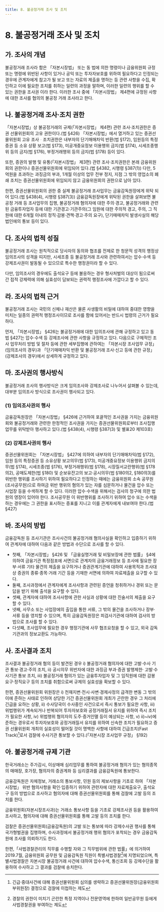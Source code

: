 ```yaml
---
title: 8. 불공정거래 조사 및 조치
---
```


# 8. 불공정거래 조사 및 조치

## 가. 조사의 개념

불공정거래 조사라 함은 「자본시장법」 또는 동 법에 의한 명령이나 금융위원회 규정 또는 명령에 위반된 사항이 있거나 공익 또는 투자자보호를 위하여 필요하다고 인정되는 경우에 관계자에게 참고가 될 보고 또는 자료의 제출을 명하는 등 관련 사항을 수집, 확인하고 이에 필요한 조치를 취하는 일련의 과정을 말하며, 이러한 일련의 행위를 할 수 있는 권한을 조사권 이라 한다. 이러한 조사 중에 「자본시장법」 제4편에 규정된 사항에 대한 조사를 협의의 불공정 거래 조사라고 한다.

## 나. 불공정거래 조사·조치 권한
「자본시장법」상 불공정거래의 규제(「자본시장법」 제4편) 관련 조사·조치권한은 증권 선물위원회의 고유 권한이다.(법 §426) 「자본시장법」에서 열거하고 있는 증권선물위원회 고유 조사ᆞ조치권한은 내부자의 단기매매차익 반환(법 §172), 임원등의 특정증권 등 소유 상황 보고(법 §173), 미공개중요정보 이용행위 금지(법 §174), 시세조종행위 등의 금지(법 §176), 부정거래행위 등의 금지(법 §178) 등이 있다.

또한, 증권의 발행 및 유통(「자본시장법」 제3편) 관련 조사·조치권한은 본래 금융위원회의 권한이나 증권선물위원회에 위임되어 있다.(법 §4382, 시행령 §387(1)) 다만, 5억원을 초과하는 과징금의 부과, 1개월 이상의 업무 전부 정지, 지점 그 밖의 영업소의 폐쇄 조치는 증권선물위원회에 위임되지 않고 금융위원회의 권한으로 남아 있다.

한편, 증권선물위원회의 권한 중 실제 불공정거래 조사업무는 금융감독원장에게 위탁 되어 있다.(법 §438(4), 시행령 §387(3)) 금융감독원장에게 위탁된 권한을 살펴보면 불공정 거래 등 조사업무의 집행, 불공정거래 혐의자에 대한 주의·경고, 불공정거래와 관련된 금융투자업자 등에 대한 기관경고·기관주의(그 임원에 대한 주의적 경고, 주의, 그 직원에 대한 6개월 이내의 정직·감봉·견책·경고·주의 요구), 단기매매차익 발생사실의 해당 법인에의 통보 등이 있다.

## 다. 조사의 법적 성질
불공정거래 조사는 원칙적으로 당사자의 동의와 협조를 전제로 한 청문적 성격의 행정상 임의조사의 성격을 띠지만, 시세조종 등 불공정거래 조사와 관련하여서는 압수·수색 등 강제조사권이 발동될 수 있으므로 특수한 행정권이라 할 수 있다.

다만, 임의조사의 경우에도 출석요구 등에 불응하는 경우 형사처벌의 대상이 됨으로써 간 접적 강제력에 의해 실효성이 담보되는 권력적 행정조사에 가깝다고 할 수 있다.

## 라. 조사의 법적 근거
불공정거래 조사는 국민의 신체나 재산은 물론 사생활의 비밀에 대하여 중대한 영향을 미치는 일종의 권력적 행정조사이므로 조사를 함에 있어서는 반드시 법령의 근거가 필요하다.

먼저, 「자본시장법」 §426는 불공정거래에 대한 임의조사에 관해 규정하고 있고 동 법 §427는 압수·수색 등 강제조사에 관한 사항을 규정하고 있다. 다음으로 구체적인 조사 업무처리 방법 및 절차 등에 관한 세부집행에 관하여는 「자본시장 조사업무 규정」(임의조사의 경우)과 「단기매매차익 반환 및 불공정거래 조사·신고 등에 관한 규정」(강제조사의 경우)에서 상세하게 규정하고 있다.

## 마. 조사권의 행사방식
불공정거래 조사의 행사방식은 크게 임의조사와 강제조사로 나누어서 살펴볼 수 있는데, 대부분 임의조사 방식으로 조사권이 행사되고 있다.

### (1) 임의조사권의 행사
금융감독원장은 「자본시장법」 §426에 근거하여 포괄적인 조사권을 가지는 금융위원회와 불공정거래와 관련한 한정적인 조사권을 가지는 증권선물위원회로부터 조사집행업무를 위탁받아 행사하고 있다.(법 §438(4), 시행령 §387(3) 및 별표20 제103호)

### (2) 강제조사권의 행사
증권선물위원회는 「자본시장법」 §427에 의하여 내부자의 단기매매차익(법 §172), 임원 등의 특정증권 등 소유상황 보고의무(법 §173), 미공개중요정보 이용행위 금지의무(법 §174), 시세조종(법 §176), 부정거래행위(법 §178), 시장질서교란행위(법 §178의2), 공매도제한(법 §180) 및 순보유잔고의 보고·공시의무(법 §180의2, §180의3)를 위반한 행위를 조사하기 위하여 필요하다고 인정하는 때에는 금융위원회 소속 공무원(조사공무원)으로 하여금 위반 행위의 혐의가 있는 자를 심문하거나 물건을 압수 또는 사업장 등을 수색하게 할 수 있다. 이러한 압수·수색을 위해서는 검사의 청구에 의한 법원의 영장이 있어야 한다. 조사공무원 이 위반행위를 조사하기 위하여 압수 또는 수색을 하는 경우에는 그 권한을 표시하는 증표를 지니고 이를 관계자에게 내보여야 한다.(법 §427)

## 바. 조사의 방법
금융감독원 등 조사기관은 조사사건의 불공정거래 혐의사실을 확인하고 입증하기 위하여 관계자에 대하여 다음과 같은 방법과 수단으로 조사를 할 수 있다.
- 첫째, 「자본시장법」 §426 및 「금융실명거래 및 비밀보장에 관한 법률」 §4에 의하여 금융기관 특정점포에 서면으로 관계자의 금융거래정보 등 조사에 필요한 장부·서류 기타 물건의 제출을 요구하거나 증권관계기관에 대하여 사용목적과 조사대상 증권의 종류·종목·거래 기간 등을 기재한 서면에 의하여 자료제출을 요구할 수 있다.
- 둘째, 조사과정에서 관계자에게 조사사항과 관련된 증언을 청취하거나 경위 또는 문답을 받기 위해 출석을 요구할 수 있다.
- 셋째, 관계자에 대하여 조사사항에 관한 사실과 상황에 대한 진술서의 제출을 요구할 수 있다.
- 넷째, 사무소 또는 사업장에의 출입을 통한 서류, 그 밖의 물건을 조사하거나 장부·서류 등을 영치할 수 있으며, 특히 금융감독원장은 피검사기관에 대하여 검사의 방법으로 조사를 할 수 있다.
- 다섯째, 조사업무에 필요한 경우 행정기관에 사무 협조요청을 할 수 있고, 외국 감독기관과의 정보교환도 가능하다.

## 사. 조사결과 조치
조사결과 불공정거래 혐의 등이 발견된 경우 i) 불공정거래 혐의자에 대한 고발·수사 기관 통보·경고·주의 조치, ii) 공시의무 위반자에 대한 과징금 부과·증권 발행제한· 고발·수사기관 통보 조치, iii) 불공정거래 혐의가 있는 금융투자업자 및 그 임직원에 대한 감봉요구·정직요구 등의 조치를 취함으로써 규제의 실효성을 확보할 수 있다.

한편, 증권선물위원회 위원장은 i) 천재지변·전시·사변·경제사정의 급격한 변동 그 밖의 이에 준하는 사태로 인하여 상당한 기간 증권선물위원회 개최가 곤란한 경우 그 처리에 긴급을 요하는 상황, ii) 수사당국이 수사중인 사건으로서 즉시 통보가 필요한 사항, iii) 위법행위가 계속되거나 반복되어 투자자보호와 공정거래질서 유지를 위하여 즉시 조치가 필요한 사항, iv) 위법행위 혐의자의 도주·증거인멸 등이 예상되는 사항, v) ii)~iv)에 준하는 경우로서 투자자보호와 공정거래질서 유지를 위하여 신속한 조치가 필요하고 증권 선물위원회 개최의 실효성이 떨어질 것이 명백한 사항에 대하여 긴급조치(Fast Track)[^13]로서 검찰에 수사기관 통보할 수 있다.(「자본시장 조사업무 규정」 §192)

[^13]: 긴급·중대사건에 대해 증권선물위원회 심의를 생략하고 증권선물위원장(금융위원회 부위원장) 결정으로 검찰에 이첩하는 제도

## 아. 불공정거래 규제 기관
한국거래소는 주가감시, 이상매매 심리업무를 통하여 불공정거래 혐의가 있는 혐의종목의 매매장, 호가장, 혐의자의 증권계좌 등 심리결과를 금융감독원에 통보한다.

금융감독원은 자체정보, 거래소의 통보사항, 민원 등의 제보사항을 기초로 하여 「자본 시장법」 위반 혐의사항을 확인·입증하기 위하여 관련자에 대한 자료제출요구, 출석요구 등의 방법으로 조사하고 혐의자에 대해 증권선물위원회를 통해 검찰에 고발 등의 조치를 한다.

금융위원회(자본시장조사과)는 거래소 통보사항 등을 기초로 강제조사권 등을 활용하여 조사하고, 혐의자에 대해 증권선물위원회를 통해 고발 등의 조치를 한다.

검찰은 증권선물위원회(금융감독원)의 고발 또는 통보에 따라 강제수사권 행사를 통해 국가형벌권을 집행하며, 수사과정에서 불공정거래 행위 혐의가 포착되는 경우 금융감독원에 조사를 의뢰하기도 한다.

한편,「사법경찰관리의 직무를 수행할 자와 그 직무범위에 관한 법률」에 의거하여 2019.7월, 금융위원회 공무원 및 금융감독원 직원이 특별사법경찰[^14]에 지명되었으며, 특별사법경찰은 자본시장 불공정거래 사건에 대하여 압수수색, 통신조회 등 강제수단을 활용하여 수사하고 그 결과를 검찰에 송치한다.

[^14]: 경찰의 권한이 미치기 곤란한 특정 지역이나 전문영역에 한하여 일반공무원 등에게 사법경찰권을 부여하는 제도
